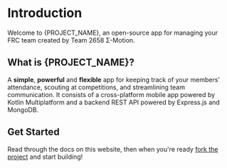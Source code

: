 
# Introduction

Welcome to {PROJECT_NAME}, an open-source app for managing your FRC team created by Team 2658 Σ-Motion.

## What is {PROJECT_NAME}?

A **simple**, **powerful** and **flexible** app for keeping track of your members' attendance, scouting at competitions, and streamlining team communication. It consists of a cross-platform mobile app powered by Kotlin Multiplatform and a backend REST API powered by Express.js and MongoDB.

## Get Started

Read through the docs on this website, then when you're ready [fork the project](https://github.com/frc-emotion) and start building!
